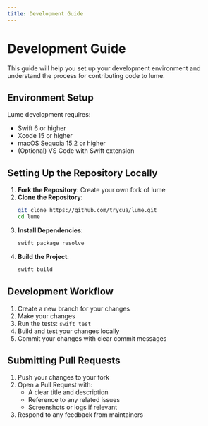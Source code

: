 ```yaml
---
title: Development Guide
---
```

# Development Guide

This guide will help you set up your development environment and understand the process for contributing code to lume.

## Environment Setup

Lume development requires:
- Swift 6 or higher
- Xcode 15 or higher
- macOS Sequoia 15.2 or higher
- (Optional) VS Code with Swift extension

## Setting Up the Repository Locally

1. **Fork the Repository**: Create your own fork of lume
2. **Clone the Repository**: 
   ```bash
   git clone https://github.com/trycua/lume.git
   cd lume
   ```
3. **Install Dependencies**:
   ```bash
   swift package resolve
   ```
4. **Build the Project**:
   ```bash
   swift build
   ```

## Development Workflow

1. Create a new branch for your changes
2. Make your changes
3. Run the tests: `swift test`
4. Build and test your changes locally
5. Commit your changes with clear commit messages

## Submitting Pull Requests

1. Push your changes to your fork
2. Open a Pull Request with:
   - A clear title and description
   - Reference to any related issues
   - Screenshots or logs if relevant
3. Respond to any feedback from maintainers
